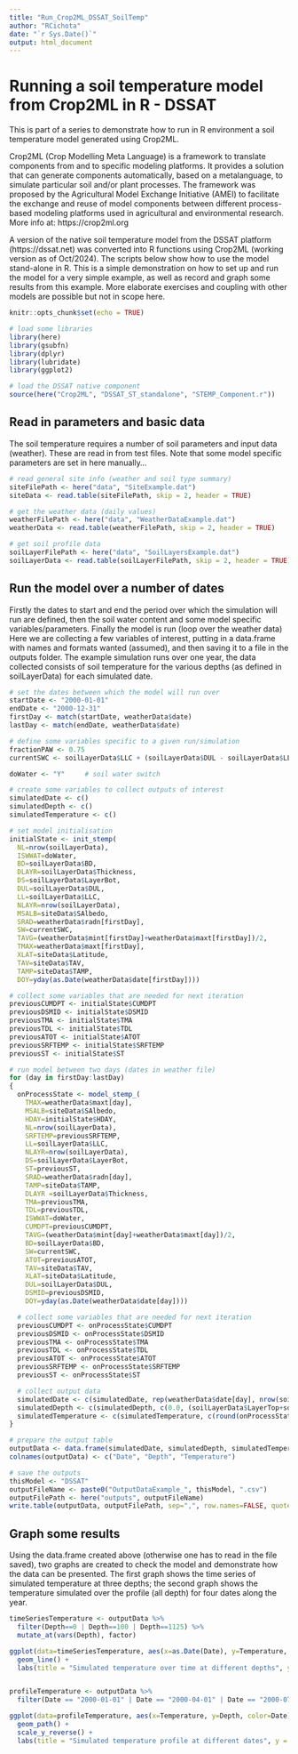 ```yaml
---
title: "Run_Crop2ML_DSSAT_SoilTemp"
author: "RCichota"
date: "`r Sys.Date()`"
output: html_document
---
```



# Running a soil temperature model from Crop2ML in R - DSSAT

This is part of a series to demonstrate how to run in R environment a soil temperature model generated using Crop2ML.

Crop2ML (Crop Modelling Meta Language) is a framework to translate components from and to specific modeling platforms. It provides a solution that can generate components automatically, based on a metalanguage, to simulate particular soil and/or plant processes. The framework was proposed by the Agricultural Model Exchange Initiative (AMEI) to facilitate the exchange and reuse of model components between different process-based modeling platforms used in agricultural and environmental research. More info at: https://crop2ml.org

A version of the native soil temperature model from the DSSAT platform (https://dssat.net) was converted into R functions using Crop2ML (working version as of Oct/2024). The scripts below show how to use the model stand-alone in R. This is a simple demonstration on how to set up and run the model for a very simple example, as well as record and graph some results from this example. More elaborate exercises and coupling with other models are possible but not in scope here.

```r
knitr::opts_chunk$set(echo = TRUE)

# load some libraries
library(here)
library(gsubfn)
library(dplyr)
library(lubridate)
library(ggplot2)

# load the DSSAT native component
source(here("Crop2ML", "DSSAT_ST_standalone", "STEMP_Component.r"))

```

## Read in parameters and basic data

The soil temperature requires a number of soil parameters and input data (weather). These are read in from test files.
Note that some model specific parameters are set in here manually...

```r

# read general site info (weather and soil type summary)
siteFilePath <- here("data", "SiteExample.dat")
siteData <- read.table(siteFilePath, skip = 2, header = TRUE)

# get the weather data (daily values)
weatherFilePath <- here("data", "WeatherDataExample.dat")
weatherData <- read.table(weatherFilePath, skip = 2, header = TRUE)

# get soil profile data
soilLayerFilePath <- here("data", "SoilLayersExample.dat")
soilLayerData <- read.table(soilLayerFilePath, skip = 2, header = TRUE)

```

## Run the model over a number of dates

Firstly the dates to start and end the period over which the simulation will run are defined, then the soil water content and some model specific variables/parameters. Finally the model is run (loop over the weather data)
Here we are collecting a few variables of interest, putting in a data.frame with names and formats wanted (assumed), and then saving it to a file in the outputs folder.
The example simulation runs over one year, the data collected consists of soil temperature for the various depths (as defined in soilLayerData) for each simulated date.

```r

# set the dates between which the model will run over
startDate <- "2000-01-01"
endDate <- "2000-12-31"
firstDay <- match(startDate, weatherData$date)
lastDay <- match(endDate, weatherData$date)

# define some variables specific to a given run/simulation
fractionPAW <- 0.75
currentSWC <- soilLayerData$LLC + (soilLayerData$DUL - soilLayerData$LLC)*fractionPAW

doWater <- "Y"     # soil water switch

# create some variables to collect outputs of interest
simulatedDate <- c()
simulatedDepth <- c()
simulatedTemperature <- c()

# set model initialisation
initialState <- init_stemp(
  NL=nrow(soilLayerData),
  ISWWAT=doWater,
  BD=soilLayerData$BD,
  DLAYR=soilLayerData$Thickness,
  DS=soilLayerData$LayerBot,
  DUL=soilLayerData$DUL,
  LL=soilLayerData$LLC,
  NLAYR=nrow(soilLayerData),
  MSALB=siteData$SAlbedo,
  SRAD=weatherData$radn[firstDay],
  SW=currentSWC,
  TAVG=(weatherData$mint[firstDay]+weatherData$maxt[firstDay])/2,
  TMAX=weatherData$maxt[firstDay],
  XLAT=siteData$Latitude,
  TAV=siteData$TAV,
  TAMP=siteData$TAMP,
  DOY=yday(as.Date(weatherData$date[firstDay])))

# collect some variables that are needed for next iteration
previousCUMDPT <- initialState$CUMDPT
previousDSMID <- initialState$DSMID
previousTMA <- initialState$TMA
previousTDL <- initialState$TDL
previousATOT <- initialState$ATOT
previousSRFTEMP <- initialState$SRFTEMP
previousST <- initialState$ST

# run model between two days (dates in weather file)
for (day in firstDay:lastDay)
{
  onProcessState <- model_stemp_(
    TMAX=weatherData$maxt[day],
    MSALB=siteData$SAlbedo,
    HDAY=initialState$HDAY,
    NL=nrow(soilLayerData),
    SRFTEMP=previousSRFTEMP,
    LL=soilLayerData$LLC,
    NLAYR=nrow(soilLayerData),
    DS=soilLayerData$LayerBot,
    ST=previousST,
    SRAD=weatherData$radn[day],
    TAMP=siteData$TAMP,
    DLAYR =soilLayerData$Thickness,
    TMA=previousTMA,
    TDL=previousTDL,
    ISWWAT=doWater,
    CUMDPT=previousCUMDPT,
    TAVG=(weatherData$mint[day]+weatherData$maxt[day])/2,
    BD=soilLayerData$BD,
    SW=currentSWC,
    ATOT=previousATOT,
    TAV=siteData$TAV,
    XLAT=siteData$Latitude,
    DUL=soilLayerData$DUL,
    DSMID=previousDSMID,
    DOY=yday(as.Date(weatherData$date[day])))

  # collect some variables that are needed for next iteration
  previousCUMDPT <- onProcessState$CUMDPT
  previousDSMID <- onProcessState$DSMID
  previousTMA <- onProcessState$TMA
  previousTDL <- onProcessState$TDL
  previousATOT <- onProcessState$ATOT
  previousSRFTEMP <- onProcessState$SRFTEMP
  previousST <- onProcessState$ST

  # collect output data
  simulatedDate <- c(simulatedDate, rep(weatherData$date[day], nrow(soilLayerData) + 1))
  simulatedDepth <- c(simulatedDepth, c(0.0, (soilLayerData$LayerTop+soilLayerData$LayerBot)/2))
  simulatedTemperature <- c(simulatedTemperature, c(round(onProcessState$SRFTEMP, 6), round(onProcessState$ST, 6)))
}

# prepare the output table
outputData <- data.frame(simulatedDate, simulatedDepth, simulatedTemperature)
colnames(outputData) <- c("Date", "Depth", "Temperature")

# save the outputs
thisModel <- "DSSAT"
outputFileName <- paste0("OutputDataExample_", thisModel, ".csv")
outputFilePath <- here("outputs", outputFileName)
write.table(outputData, outputFilePath, sep=",", row.names=FALSE, quote=FALSE)

```

## Graph some results

Using the data.frame created above (otherwise one has to read in the file saved), two graphs are created to check the model and demonstrate how the data can be presented. The first graph shows the time series of simulated temperature at three depths; the second graph shows the temperature simulated over the profile (all depth) for four dates along the year.

```r

timeSeriesTemperature <- outputData %>%
  filter(Depth==0 | Depth==100 | Depth==1125) %>%
  mutate_at(vars(Depth), factor)

ggplot(data=timeSeriesTemperature, aes(x=as.Date(Date), y=Temperature, color=Depth)) +
  geom_line() +
  labs(title = "Simulated temperature over time at different depths", y = "Temperature (oC)", x = "Date")


profileTemperature <- outputData %>%
  filter(Date == "2000-01-01" | Date == "2000-04-01" | Date == "2000-07-01" | Date == "2000-10-01")

ggplot(data=profileTemperature, aes(x=Temperature, y=Depth, color=Date)) +
  geom_path() +
  scale_y_reverse() +
  labs(title = "Simulated temperature profile at different dates", y = "Depth (mm)", x = "Temperature (oC)")

```
